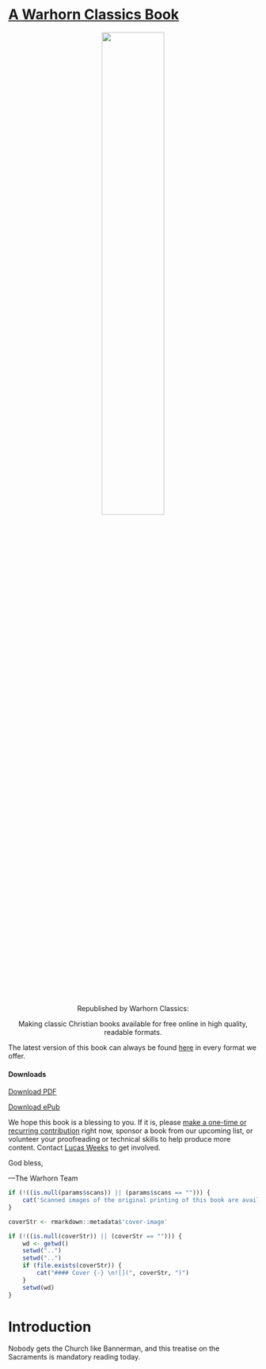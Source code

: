 # [A Warhorn Classics Book](https://classics.warhornmedia.com/) {-}

<center>
![](classics-template-files/images/whitelogo.png){ width=50% }

Republished by Warhorn Classics: 

Making classic Christian books available for free online in high quality, readable formats. 
</center>

The latest version of this book can always be found [here](`r rmarkdown::metadata$url`) in every format we offer. 

#### Downloads {-}
<a href="`r rmarkdown::metadata$url`/Bannerman-Sacraments.pdf"><i class="fa fa-file-pdf-o" aria-hidden="true"></i> Download PDF</a>

<a href="`r rmarkdown::metadata$url`/Bannerman-Sacraments.epub"><i class="fa fa-book" aria-hidden="true"></i> Download ePub</a>

We hope this book is a blessing to you. If it is, please [make a one-time or recurring contribution](https://warhornmedia.com/give) right now, sponsor a book from our upcoming list, or volunteer your proofreading or technical skills to help produce more content. Contact [Lucas Weeks](mailto:lucas@beggarsborn.com) to get involved.

God bless,

—The Warhorn Team

``` r
if (!((is.null(params$scans)) || (params$scans == ""))) {
	cat('Scanned images of the original printing of this book are available [here](', params$scans, ').\n\n')
}

coverStr <- rmarkdown::metadata$'cover-image'

if (!((is.null(coverStr)) || (coverStr == ""))) {
	wd <- getwd()
	setwd("..")
	setwd("..")
	if (file.exists(coverStr)) {
		cat("#### Cover {-} \n![](", coverStr, ")")
	}
	setwd(wd)
}

```

# Introduction {-}

Nobody gets the Church like Bannerman, and this treatise on the Sacraments is mandatory reading today.
